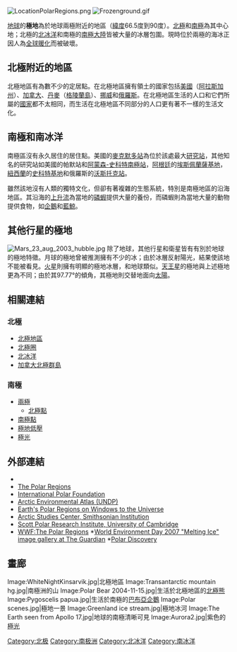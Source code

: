 [[File:LocationPolarRegions.png|thumb]]
[[File:Frozenground.gif|right]]

[[地球|地球]]的'''極地'''為於地球兩極附近的地區（[[緯度|緯度]]66.5度到90度）。[[北極|北極]]和[[南極|南極]]為其中心地；北極的[[北冰洋|北冰洋]]和南極的[[南極大陸|南極大陸]]皆被大量的冰層包圍。現時位於兩極的海冰正因人為[[全球暖化|全球暖化]]而被破壞。

==北極附近的地區==
{{see also|北极地区}}
北極地區有為數不少的定居點。在北極地區擁有領土的國家包括[[美國|美國]]（[[阿拉斯加州|阿拉斯加州]]）、[[加拿大|加拿大]]、[[丹麥|丹麥]]（[[格陵蘭島|格陵蘭島]]）、[[挪威|挪威]]和[[俄羅斯|俄羅斯]]。在北極地區生活的人口和它們所屬的[[國家|國家]]都不太相同，而生活在北極地區不同部分的人口更有著不一樣的生活文化。

==南極和南冰洋==
{{see also|南極圈}}
南極區沒有永久居住的居住點。美國的[[麥克默多站|麥克默多站]]為位於該處最大[[研究站|研究站]]，其他知名的研究站如美國的帕默站和[[阿蒙森-史科特南極站|阿蒙森-史科特南極站]]，[[阿根廷|阿根廷]]的[[埃斯佩蘭薩基地|埃斯佩蘭薩基地]]，[[紐西蘭|紐西蘭]]的[[史科特基地|史科特基地]]和俄羅斯的[[沃斯托克站|沃斯托克站]]。

雖然該地沒有人類的獨特文化，但卻有著複雜的生態系統，特別是南極地區的沿海地區。其沿海的[[上升流|上升流]]為當地的[[磷蝦|磷蝦]]提供大量的養份，而磷蝦則為當地大量的動物提供食物，如[[企鵝|企鵝]]和[[藍鯨|藍鯨]]。

==其他行星的極地==
[[File:Mars_23_aug_2003_hubble.jpg|thumb]]
除了地球，其他行星和衛星皆有有別於地球的極地特徵。月球的極地曾被推測擁有不少的冰；由於冰層反射陽光，結果使該地不能被看見。[[火星|火星]]則擁有明顯的極地冰層，和地球類似。[[天王星|天王星]]的極地與上述極地更為不同；由於其97.77°的傾角，其極地則交替地面向[[太陽|太陽]]。

==相關連結==

===北極===
*[[北極地區|北極地區]]
*[[北極圈|北極圈]]
*[[北冰洋|北冰洋]]
*[[北極群島|加拿大北極群島]]

===南極===
*[[兩極|兩極]]
**[[北極點|北極點]]
*[[南極點|南極點]]
*[[極地低壓|極地低壓]]
*[[極光|極光]]

==外部連結==
*{{dmoz|Regional/Polar_Regions/|Polar regions}}
*[http://www.barrameda.com.ar/ecology/the-polar-regions.htm The Polar Regions] {{Wayback|url=http://www.barrameda.com.ar/ecology/the-polar-regions.htm |date=20191214060332 }}
*[http://www.polarfoundation.org/ International Polar Foundation] {{Wayback|url=http://www.polarfoundation.org/ |date=20070205001739 }}
*[https://web.archive.org/web/20061230092300/http://maps.grida.no/arctic/ Arctic Environmental Atlas (UNDP)]
*[https://web.archive.org/web/20100110214619/http://www.windows.ucar.edu/polar.html Earth's Polar Regions on Windows to the Universe]
*[http://www.mnh.si.edu/arctic/index.html Arctic Studies Center, Smithsonian Institution] {{Wayback|url=http://www.mnh.si.edu/arctic/index.html |date=20020201220454 }}
*[http://www.spri.cam.ac.uk/ Scott Polar Research Institute, University of Cambridge] {{Wayback|url=http://www.spri.cam.ac.uk/ |date=20130208042852 }}
*[http://www.panda.org/news_facts/education/middle_school/habitats/polar_regions/index.cfm WWF:The Polar Regions] {{Wayback|url=http://www.panda.org/news_facts/education/middle_school/habitats/polar_regions/index.cfm |date=20090204083036 }} *[http://www.guardian.co.uk/environment/gallery/2007/jun/05/photography?picture=329977040 World Environment Day 2007 "Melting Ice" image gallery at The Guardian] {{Wayback|url=http://www.guardian.co.uk/environment/gallery/2007/jun/05/photography?picture=329977040 |date=20090628141852 }} *[http://polardiscovery.whoi.edu/ Polar Discovery] {{Wayback|url=http://polardiscovery.whoi.edu/ |date=20210211001557 }}

==畫廊==
<gallery>
Image:WhiteNightKinsarvik.jpg|北極地區
Image:Transantarctic mountain hg.jpg|南極洲的山
Image:Polar Bear 2004-11-15.jpg|生活於北極地區的[[北極熊|北極熊]]
Image:Pygoscelis papua.jpg|生活於南極的[[巴布亞企鵝|巴布亞企鵝]]
Image:Polar scenes.jpg|極地一景
Image:Greenland ice stream.jpg|極地冰河
Image:The Earth seen from Apollo 17.jpg|地球的南極清晰可見
Image:Aurora2.jpg|紫色的[[極光|極光]]
</gallery>

{{世界分區}}

[[Category:北极|Category:北极]]
[[Category:南极洲|Category:南极洲]]
[[Category:北冰洋|Category:北冰洋]]
[[Category:南冰洋|Category:南冰洋]]